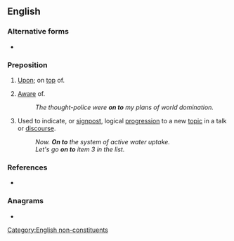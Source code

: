 {{also|onto|ónto|öntő|onto-|-onto}}
==English==

===Alternative forms===
* {{l|en|onto}} {{qualifier|US spelling}}

===Preposition===
{{en-prep}}

# [[upon|Upon]]; on [[top]] of.
#: {{ux|en|My cat just jumped '''on to''' the keyboard.}}
# {{lb|en|informal}} [[aware|Aware]] of.
#: ''The thought-police were '''on to''' my plans of world domination.''
# Used to indicate, or [[signpost]], logical [[progression]] to a new [[topic]] in a talk or [[discourse]].
#: ''Now. '''On to''' the system of active water uptake.''
#: ''Let's go '''on to''' item 3 in the list.''

===References===
* {{R:OneLook}}

===Anagrams===
* {{anagrams|en|a=noot|Noto|Toon|noot|noto-|oont|tono-|toon}}

[[Category:English non-constituents]]